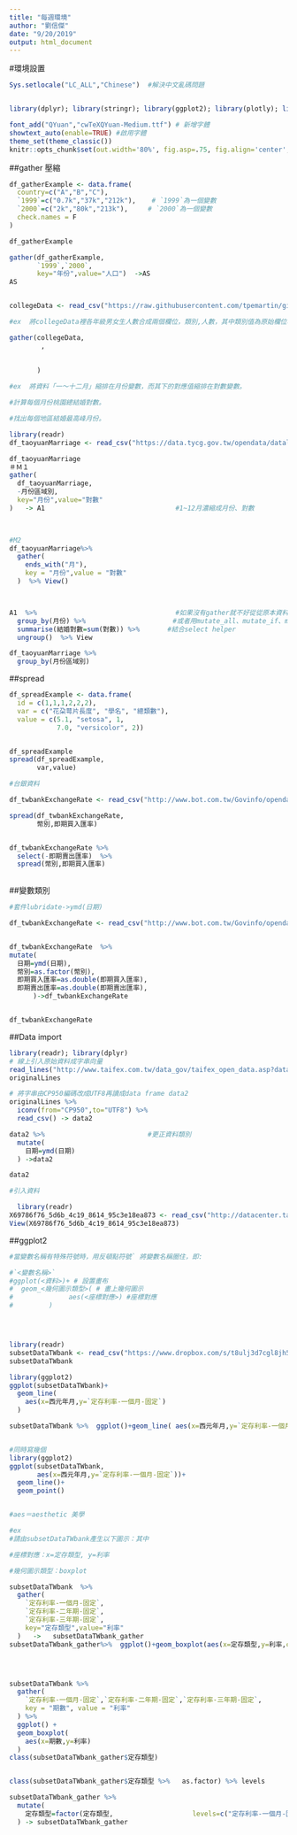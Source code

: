 ```yaml
---
title: "每週環境"
author: "劉信傑"
date: "9/20/2019"
output: html_document
---
```



#環境設置

```r
Sys.setlocale("LC_ALL","Chinese")  #解決中文亂碼問題


library(dplyr); library(stringr); library(ggplot2); library(plotly); library(lubridate); library(readr); library(tidyr); library(showtext)

font_add("QYuan","cwTeXQYuan-Medium.ttf") # 新增字體
showtext_auto(enable=TRUE) #啟用字體
theme_set(theme_classic())
knitr::opts_chunk$set(out.width='80%', fig.asp=.75, fig.align='center', fig.showtext=T)


```

##gather  壓縮

```r
df_gatherExample <- data.frame(
  country=c("A","B","C"),
  `1999`=c("0.7k","37k","212k"),    # `1999`為一個變數  
  `2000`=c("2k","80k","213k"),     # `2000`為一個變數  
  check.names = F
)

df_gatherExample

gather(df_gatherExample,
       `1999`,`2000`,
       key="年份",value="人口")  ->AS
AS


collegeData <- read_csv("https://raw.githubusercontent.com/tpemartin/github-data/master/103_student.csv")

#ex  將collegeData裡各年級男女生人數合成兩個欄位，類別,人數，其中類別值為原始欄位名稱（即一年級男生，一年級女生，…等等），而人數則為對應人數

gather(collegeData,
        ,
       
       
       )

#ex  將資料「一～十二月」縮排在月份變數，而其下的對應值縮排在對數變數。

#計算每個月份桃園總結婚對數。

#找出每個地區結婚最高峰月份。

library(readr)
df_taoyuanMarriage <- read_csv("https://data.tycg.gov.tw/opendata/datalist/datasetMeta/download?id=f95d1a33-ec56-44c5-a9ec-3afba8157e39&rid=fd2070ef-7431-4f9c-bc3a-82d7bfbcd2fb")

df_taoyuanMarriage
＃Ｍ１
gather(
  df_taoyuanMarriage,
  -月份區域別,
  key="月份",value="對數"
)   -> A1                                 #1~12月濃縮成月份、對數
 


#M2
df_taoyuanMarriage%>%
  gather(
    ends_with("月"),
    key = "月份",value = "對數"
  )  %>% View()



A1  %>%                                   #如果沒有gather就不好從從原本資料做分群
  group_by(月份) %>%                      #或者用mutate_all、mutate_if、mutate_at  
  summarise(結婚對數=sum(對數)) %>%       #結合select helper
  ungroup()  %>% View

df_taoyuanMarriage %>%
  group_by(月份區域別)


```

##spread

```r
df_spreadExample <- data.frame(
  id = c(1,1,1,2,2,2),
  var = c("花朶萼片長度", "學名", "總類數"),
  value = c(5.1, "setosa", 1, 
            7.0, "versicolor", 2))


df_spreadExample
spread(df_spreadExample,
       var,value)

#台銀資料

df_twbankExchangeRate <- read_csv("http://www.bot.com.tw/Govinfo/opendata/csv/151/20180101-20181231-FXCRT.csv")

spread(df_twbankExchangeRate,
       幣別,即期買入匯率)


df_twbankExchangeRate %>%
  select(-即期賣出匯率)  %>%
  spread(幣別,即期買入匯率)
  

```


##變數類別
```r
#套件lubridate->ymd(日期)

df_twbankExchangeRate <- read_csv("http://www.bot.com.tw/Govinfo/opendata/csv/151/20180101-20181231-FXCRT.csv")


df_twbankExchangeRate  %>%
mutate(
  日期=ymd(日期),
  幣別=as.factor(幣別),
  即期買入匯率=as.double(即期買入匯率),
  即期賣出匯率=as.double(即期賣出匯率),
      )->df_twbankExchangeRate


df_twbankExchangeRate


```


##Data import

```r
library(readr); library(dplyr)
# 線上引入原始資料成字串向量
read_lines("http://www.taifex.com.tw/data_gov/taifex_open_data.asp?data_name=DailyForeignExchangeRates") ->
originalLines

# 將字串由CP950編碼改成UTF8再讀成data frame data2
originalLines %>%
  iconv(from="CP950",to="UTF8") %>% 
  read_csv() -> data2

data2 %>%                          #更正資料類別
  mutate(
    日期=ymd(日期)
  ) ->data2

data2

#引入資料

  library(readr)
X69786f76_5d6b_4c19_8614_95c3e18ea873 <- read_csv("http://datacenter.taichung.gov.tw/swagger/OpenData/69786f76-5d6b-4c19-8614-95c3e18ea873")
View(X69786f76_5d6b_4c19_8614_95c3e18ea873)

```


##ggplot2

```r

#當變數名稱有特殊符號時，用反頓點符號` 將變數名稱圈住，即:

#`<變數名稱>`
#ggplot(<資料>)+ # 設置畫布 
#  geom_<幾何圖示類型>( # 畫上幾何圖示 
#              aes(<座標對應>) #座標對應
#         )




library(readr)
subsetDataTWbank <- read_csv("https://www.dropbox.com/s/t8ulj3d7cgl8jh5/subsetDataTWbank.csv?dl=1")
subsetDataTWbank

library(ggplot2)
ggplot(subsetDataTWbank)+
  geom_line(
    aes(x=西元年月,y=`定存利率-一個月-固定`)
  )

subsetDataTWbank %>%  ggplot()+geom_line( aes(x=西元年月,y=`定存利率-一個月-固定`))+geom_point( aes(x=西元年月,y=`定存利率-一個月-固定`))


#同時寫幾個
library(ggplot2)
ggplot(subsetDataTWbank,
       aes(x=西元年月,y=`定存利率-一個月-固定`))+
  geom_line()+
  geom_point()


#aes＝aesthetic 美學

#ex
#請由subsetDataTWbank產生以下圖示：其中

#座標對應：x=定存類型, y=利率

#幾何圖示類型：boxplot

subsetDataTWbank  %>%
  gather(
    `定存利率-一個月-固定`,
    `定存利率-二年期-固定`,
    `定存利率-三年期-固定`,
    key="定存類型",value="利率"
  )   ->   subsetDataTWbank_gather
subsetDataTWbank_gather%>%  ggplot()+geom_boxplot(aes(x=定存類型,y=利率,color=利率)) 




subsetDataTWbank %>%
  gather(
    `定存利率-一個月-固定`,`定存利率-二年期-固定`,`定存利率-三年期-固定`,
    key = "期數", value = "利率"
  ) %>%
  ggplot() +
  geom_boxplot(
    aes(x=期數,y=利率)
  )
class(subsetDataTWbank_gather$定存類型)


class(subsetDataTWbank_gather$定存類型 %>%   as.factor) %>% levels

subsetDataTWbank_gather %>%
  mutate(
    定存類型=factor(定存類型,                    levels=c("定存利率-一個月-固定","定存利率-二年期-固定","定存利率-三年期-固定"))
  ) -> subsetDataTWbank_gather







```

















